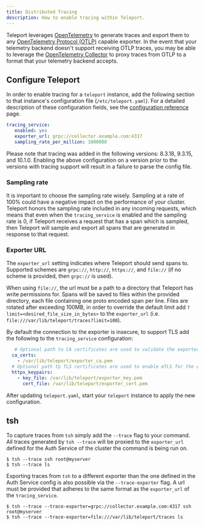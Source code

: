 ```yaml
---
title: Distributed Tracing
description: How to enable tracing within Teleport.
---
```


Teleport leverages [OpenTelemetry](https://opentelemetry.io/) to generate traces
and export them to any [OpenTelemetry Protocol (OTLP)](https://opentelemetry.io/docs/reference/specification/protocol/otlp/)
capable exporter. In the event that your telemetry backend doesn't support receiving OTLP traces, you may be able to
leverage the [OpenTelemetry Collector](https://opentelemetry.io/docs/collector/) to proxy traces from OTLP
to a format that your telemetry backend accepts.

## Configure Teleport

In order to enable tracing for a `teleport` instance, add the following section to that instance's configuration file (`/etc/teleport.yaml`).
For a detailed description of these configuration fields, see the [configuration reference](./reference/configuration.mdx) page.


```yaml
tracing_service:
   enabled: yes
   exporter_url: grpc://collector.example.com:4317
   sampling_rate_per_million: 1000000
```

Please note that tracing was added in the following versions: 8.3.18, 9.3.15, and 10.1.0. Enabling the above configuration
on a version prior to the versions with tracing support will result in a failure to parse the config file.

### Sampling rate

It is important to choose the sampling rate wisely. Sampling at a rate of 100% could have a negative impact on the
performance of your cluster. Teleport honors the sampling rate included in any incoming requests, which means
that even when the `tracing_service` is enabled and the sampling rate is 0, if Teleport receives a request that has a span which is
sampled, then Teleport will sample and export all spans that are generated in response to that request.

### Exporter URL

The `exporter_url` setting indicates where Teleport should send spans to. Supported schemes are `grpc://`, `http://`,
`https://`, and `file://` (if no scheme is provided, then `grpc://` is used).

When using `file://`, the url must be a path to a directory that Teleport has write permissions for. Spans will be saved to files within
the provided directory, each file containing one proto encoded span per line. Files are rotated after exceeding 100MB, in order to
override the default limit add `?limit=<desired_file_size_in_bytes>` to the `exporter_url` (i.e. `file:///var/lib/teleport/traces?limit=100`).

By default the connection to the exporter is insecure, to support TLS add the following to the `tracing_service` configuration:

```yaml
   # Optional path to CA certificates are used to validate the exporter.
  ca_certs:
    - /var/lib/teleport/exporter_ca.pem
  # Optional path tp TLS certificates are used to enable mTLS for the exporter
  https_keypairs:
    - key_file: /var/lib/teleport/exporter_key.pem
      cert_file: /var/lib/teleport/exporter_cert.pem
````

After updating `teleport.yaml`, start your `teleport` instance to apply the new configuration.

## tsh

To capture traces from `tsh` simply add the `--trace` flag to your command. All traces generated by `tsh --trace` will be
proxied to the `exporter_url` defined for the Auth Service of the cluster the command is being run on.

```code
$ tsh --trace ssh root@myserver
$ tsh --trace ls
```

Exporting traces from `tsh` to a different exporter than the one defined in the Auth Service config
is also possible via the `--trace-exporter` flag. A url must be provided that adheres to the same
format as the `exporter_url` of the `tracing_service`.

```code
$ tsh --trace --trace-exporter=grpc://collector.example.com:4317 ssh root@myserver
$ tsh --trace --trace-exporter=file:///var/lib/teleport/traces ls
```